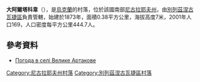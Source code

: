 {{coord|47|13|11|N|33|3|44|E|scale:100000|display=title}}

'''大阿爾塔科韋'''（{{lang-uk|Велике Артакове}}），是[[烏克蘭|烏克蘭]]的村落，位於該國南部[[尼古拉耶夫州|尼古拉耶夫州]]，由[[別列茲涅古瓦捷區|別列茲涅古瓦捷區]]負責管轄，始建於1873年，面積0.38平方公里，海拔高度7米，2001年人口169，人口密度每平方公里444.7人。

==參考資料==
* [http://weather.in.ua/ua/nikolaevskaja/2851 Погода в селі Велике Артакове] {{Wayback|url=http://weather.in.ua/ua/nikolaevskaja/2851 |date=20160607044858 }}

[[Category:尼古拉耶夫州村落|Category:尼古拉耶夫州村落]]
[[Category:別列茲涅古瓦捷區村落|Category:別列茲涅古瓦捷區村落]]


{{Mykolaiv-geo-stub}}